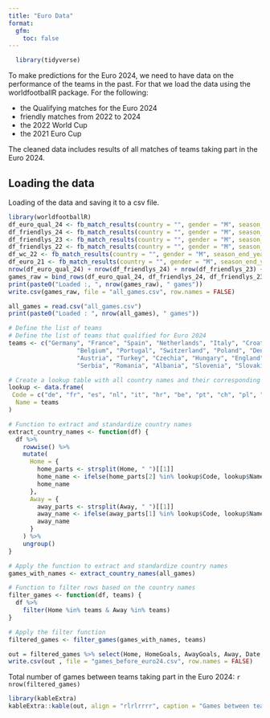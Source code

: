 ```yaml
---
title: "Euro Data"
format: 
  gfm: 
    toc: false
---
```


```r
  library(tidyverse)
```
To make predictions for the Euro 2024, we need to have data on the performance of the teams in the past. For that we load the data using the worldfootballR package. For the following:

- the Qualifying matches for the Euro 2024
- friendly matches from 2022 to 2024
- the 2022 World Cup 
- the 2021 Euro Cup

The cleaned data includes results of all matches of teams taking part in the Euro 2024.

## Loading the data 
Loading of the data and saving it to a csv file.

```r
library(worldfootballR)
df_euro_qual_24 <- fb_match_results(country = "", gender = "M", season_end_year = 2024, non_dom_league_url = 'https://fbref.com/en/comps/678/history/UEFA-Euro-Qualifying-Seasons')
df_friendlys_24 <- fb_match_results(country = "", gender = "M", season_end_year = 2024, non_dom_league_url='https://fbref.com/en/comps/218/history/Friendlies-M-Seasons')
df_friendlys_23 <- fb_match_results(country = "", gender = "M", season_end_year = 2023, non_dom_league_url='https://fbref.com/en/comps/218/history/Friendlies-M-Seasons')
df_friendlys_22 <- fb_match_results(country = "", gender = "M", season_end_year = 2022, non_dom_league_url='https://fbref.com/en/comps/218/history/Friendlies-M-Seasons')
df_wc_22 <- fb_match_results(country = "", gender = "M", season_end_year = 2022, non_dom_league_url='https://fbref.com/en/comps/1/history/World-Cup-Seasons')
df_euro_21 <- fb_match_results(country = "", gender = "M", season_end_year = 2021, tier = "", non_dom_league_url = "https://fbref.com/en/comps/676/history/European-Championship-Seasons")
nrow(df_euro_qual_24) + nrow(df_friendlys_24) + nrow(df_friendlys_23) + nrow(df_friendlys_22) + nrow(df_wc_22) + nrow(df_euro_21) #1062
games_raw = bind_rows(df_euro_qual_24, df_friendlys_24, df_friendlys_23, df_friendlys_22, df_wc_22, df_euro_21)
print(paste0("Loaded :, ", nrow(games_raw), " games"))
write.csv(games_raw, file = "all_games.csv", row.names = FALSE)
```


```r
all_games = read.csv("all_games.csv")
print(paste0("Loaded : ", nrow(all_games), " games"))
```

```r
# Define the list of teams
# Define the list of teams that qualified for Euro 2024
teams <- c("Germany", "France", "Spain", "Netherlands", "Italy", "Croatia", 
                   "Belgium", "Portugal", "Switzerland", "Poland", "Denmark", 
                   "Austria", "Turkey", "Czechia", "Hungary", "England", "Scotland", 
                   "Serbia", "Romania", "Albania", "Slovenia", "Slovakia", "Finland", "Georgia")

# Create a lookup table with all country names and their corresponding codes (if needed)
lookup <- data.frame(
 Code = c("de", "fr", "es", "nl", "it", "hr", "be", "pt", "ch", "pl", "dk", "at", "tr", "cz", "hu", "gb", "gb", "rs", "ro", "al", "si", "sk", "fi", "ge"),
  Name = teams
)

# Function to extract and standardize country names
extract_country_names <- function(df) {
  df %>%
    rowwise() %>%
    mutate(
      Home = {
        home_parts <- strsplit(Home, " ")[[1]]
        home_name <- ifelse(home_parts[2] %in% lookup$Code, lookup$Name[lookup$Code == home_parts[2]], home_parts[1])
        home_name
      },
      Away = {
        away_parts <- strsplit(Away, " ")[[1]]
        away_name <- ifelse(away_parts[1] %in% lookup$Code, lookup$Name[lookup$Code == away_parts[1]], away_parts[2])
        away_name
      }
    ) %>%
    ungroup()
}

# Apply the function to extract and standardize country names
games_with_names <- extract_country_names(all_games)

# Function to filter rows based on the country names
filter_games <- function(df, teams) {
  df %>%
    filter(Home %in% teams & Away %in% teams)
}

# Apply the filter function
filtered_games <- filter_games(games_with_names, teams)

out = filtered_games %>% select(Home, HomeGoals, AwayGoals, Away, Date, Competition_Name, MatchURL)
write.csv(out , file = "games_before_euro24.csv", row.names = FALSE)
```


Total number of games between teams taking part in the Euro 2024: `r nrow(filtered_games)`

```r
library(kableExtra)
kableExtra::kable(out, align = "rlrlrrrr", caption = "Games between teams taking part in the Euro 2024")
```

